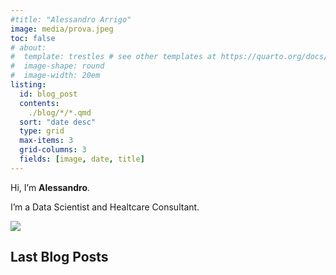 ```yaml
---
#title: "Alessandro Arrigo"
image: media/prova.jpeg
toc: false
# about:
#  template: trestles # see other templates at https://quarto.org/docs/websites/website-about.html#templates
#  image-shape: round
#  image-width: 20em
listing:
  id: blog_post
  contents:   
    ./blog/*/*.qmd
  sort: "date desc"
  type: grid
  max-items: 3
  grid-columns: 3
  fields: [image, date, title]
---
```



Hi, I'm **Alessandro**.

I'm a Data Scientist and Healtcare Consultant.

:::{.column-screen}
![](media/prova.jpeg){fig-align="left"}
:::

## Last Blog Posts
:::{#blog_post}
:::
